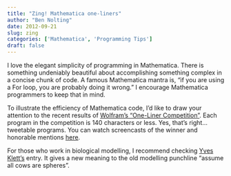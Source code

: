 ```yaml
---
title: "Zing! Mathematica one-liners"
author: "Ben Nolting"
date: 2012-09-21
slug: zing
categories: ['Mathematica', 'Programming Tips']
draft: false
---
```


I love the elegant simplicity of programming in Mathematica. There is something undeniably beautiful about accomplishing something complex in a concise chunk of code. A famous Mathematica mantra is, "if you are using a For loop, you are probably doing it wrong." I encourage Mathematica programmers to keep that in mind. 

To illustrate the efficiency of Mathematica code, I'd like to draw your attention to the recent results of [Wolfram's "One-Liner Competition"](http://blog.wolfram.com/2012/09/20/mathematica-experts-live-one-liner-competition-and-the-winners-are/). Each program in the competition is 140 characters or less. Yes, that's right... tweetable programs. You can watch screencasts of the winner and honorable mentions [here](http://www.wolfram.com/broadcast/video.php?channel=282).

For those who work in biological modelling, I recommend checking [Yves Klett's](http://www.ifb.uni-stuttgart.de/mitarbeiter?id=35) entry. It gives a new meaning to the old modelling punchline "assume all cows are spheres".
